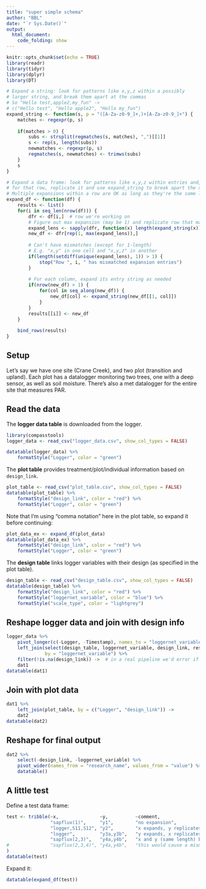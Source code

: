 ```yaml
---
title: "super simple schema"
author: "BBL"
date: "`r Sys.Date()`"
output: 
  html_document:
    code_folding: show
---
```


```r
knitr::opts_chunk$set(echo = TRUE)
library(readr)
library(tidyr)
library(dplyr)
library(DT)
```


```r

# Expand a string: look for patterns like x,y,z within a possibly
# larger string, and break them apart at the commas
# So "Hello test,apple2,my_fun" -> 
# c("Hello test", "Hello apple2", "Hello my_fun")
expand_string <- function(s, p = "([A-Za-z0-9_]+,)+[A-Za-z0-9_]+") {
    matches <- regexpr(p, s)
    
    if(matches > 0) {
        subs <- strsplit(regmatches(s, matches), ",")[[1]]
        s <- rep(s, length(subs))
        newmatches <- regexpr(p, s)
        regmatches(s, newmatches) <- trimws(subs)
    }
    s
}

# Expand a data frame: look for patterns like x,y,z within entries and,
# for that row, replicate it and use expand_string to break apart the x,y,z
# Multiple expansions within a row are OK as long as they're the same length
expand_df <- function(df) {
    results <- list()
    for(i in seq_len(nrow(df))) {
        dfr <- df[i,]  # row we're working on
        # Figure out max expansion (may be 1) and replicate row that many times
        expand_lens <- sapply(dfr, function(x) length(expand_string(x)))
        new_df <- dfr[rep(1, max(expand_lens)),]
        
        # Can't have mismatches (except for 1-length)
        # E.g. "x,y" in one cell and "x,y,z" in another
        if(length(setdiff(unique(expand_lens), 1)) > 1) {
            stop("Row ", i, " has mismatched expansion entries")
        } 
        
        # For each column, expand its entry string as needed 
        if(nrow(new_df) > 1) {
            for(col in seq_along(new_df)) {
                new_df[col] <- expand_string(new_df[[1, col]])
            }    
        }
        results[[i]] <- new_df
    }
    
    bind_rows(results)
}
```

## Setup

Let's say we have one site (Crane Creek), and two plot (transition and upland).
Each plot has a datalogger monitoring two trees, one with a deep sensor, as well
as soil moisture.
There's also a met datalogger for the entire site that measures PAR.

## Read the data

The **logger data table** is downloaded from the logger. 

```r
library(compasstools)
logger_data <- read_csv("logger_data.csv", show_col_types = FALSE)

datatable(logger_data) %>%
    formatStyle("Logger", color = "green")
```

The **plot table** provides treatment/plot/individual information based on `design_link`.

```r
plot_table <- read_csv("plot_table.csv", show_col_types = FALSE)
datatable(plot_table) %>% 
    formatStyle("design_link", color = "red") %>% 
    formatStyle("Logger", color = "green")
```

Note that I'm using "comma notation" here in the plot table, so expand it before continuing:

```r
plot_data_ex <- expand_df(plot_data)
datatable(plot_data_ex) %>% 
    formatStyle("design_link", color = "red") %>% 
    formatStyle("Logger", color = "green")
```

The **design table** links logger variables with their design (as specified in the plot table).

```r
design_table <- read_csv("design_table.csv", show_col_types = FALSE)
datatable(design_table) %>%
    formatStyle("design_link", color = "red") %>%
    formatStyle("loggernet_variable", color = "blue") %>% 
    formatStyle("scale_type", color = "lightgrey")
```


## Reshape logger data and join with design info

```r
logger_data %>% 
    pivot_longer(c(-Logger, -Timestamp), names_to = "loggernet_variable") %>%
    left_join(select(design_table, loggernet_variable, design_link, research_name),
              by = "loggernet_variable") %>% 
    filter(!is.na(design_link)) ->  # in a real pipeline we'd error if not found
    dat1
datatable(dat1)
```

## Join with plot data

```r
dat1 %>% 
    left_join(plot_table, by = c("Logger", "design_link")) ->
    dat2
datatable(dat2)
```

## Reshape for final output

```r
dat2 %>% 
    select(-design_link, -loggernet_variable) %>% 
    pivot_wider(names_from = "research_name", values_from = "value") %>% 
    datatable()
```

## A little test

Define a test data frame:

```r
test <- tribble(~x,               ~y,          ~comment,
                "sapflux(1)",     "y1",        "no expansion",
                "logger,S11,S12", "y2",        "x expands, y replicates",
                "logger",         "y3a,y3b",   "y expands, x replicates",
                "sapflux(2,3)",   "y4a,y4b",   "x and y (same length) both expand"
#               "sapflux(2,3,4)", "y4a,y4b",   "this would cause a mismatch error"
)
datatable(test)
```

Expand it:

```r
datatable(expand_df(test))
```
